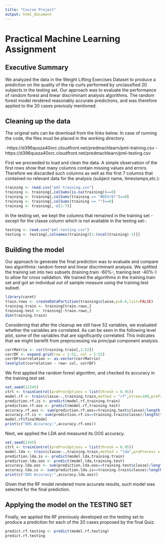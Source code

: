 ---
title: "Course Project"
output: html_document
---

# Practical Machine Learning Assignment

## Executive Summary

We analyzed the data in the Weight Lifting Exercises Dataset to produce a prediction on the quality of the rip curls performed by unclassified 20 subjects in the testing set. Our approach was to evaluate the performance of random forest and linear discriminant analysis algorithms. The random forest model rendered reasonably accurate predictions, and was therefore applied to the 20 cases previusly mentioned.

## Cleaning up the data

The original sets can be download from the links below. In case of running the code, the files must be placed in the working directory.

-https://d396qusza40orc.cloudfront.net/predmachlearn/pml-training.csv
-https://d396qusza40orc.cloudfront.net/predmachlearn/pml-testing.csv

First we proceeded to load and clean the data. A simple observation of the first rows show that many columns contain missing values and errors. Therefore we discarded such columns as well as the first 7 columns that contained no relevant data for the analysis (subject name, timestamps,etc.):

```{r}
training <- read.csv("pml-training.csv")
training <- training[,colSums(is.na(training))==0]
training <- training[,colSums(training == "#DIV/0!")==0]
training <- training[,colSums(training == "")==0]
training <- training[,-c(1:7)]
```

In the testing set, we kept the columns that remained in the training set -except for the classe column which is not available in the testing set-.

```{r}
testing <- read.csv("pml-testing.csv")
testing <- testing[,colnames(training)[1:(ncol(training)-1)]]
```

## Building the model

Our approach to generate the final prediction was to evaluate and compare two algorithms: random forest and linear discriminant analysis. We splitted the training set into two subsets (training.train -60%-, training.test -40%-) to allow for cross validation. We trained the algorithms in the training.train set and got an individual out of sample measure using the training.test subset.

```{r, message=F, warning=F}
library(caret)
train.rows <- createDataPartition(training$classe,p=0.6,list=FALSE)
training.train <- training[train.rows,]
training.test <- training[-train.rows,]
dim(training.train)
```

Considering that after the cleanup we still have 52 variables, we evaluated whether the variables are correlated. As can be seen in the following level plot, some of the variables that are significantly correlated. This indicates that we might benefit from preprocessing via principal component analysis.

```{r}
corrMatrix <- cor(training.train[,1:52])
corrDF <- expand.grid(row = 1:52, col = 1:52)
corrDF$correlation <- as.vector(corrMatrix)
levelplot(correlation ~ row+ col, corrDF)
```

We first applied the random forest algorithm, and checked its accuracy in the training.test set.

```{r, message=F, warning=F}
set.seed(12345)
ctrl <- trainControl(preProcOptions = list(thresh = 0.95))
model.rf <- train(classe~.,training.train,method = "rf",ntree=100,preProcess = "pca",trControl = ctrl)
prediction.rf.is <- predict(model.rf,training.train)
prediction.rf.oos <- predict(model.rf,training.test)
accuracy.rf.oos <- sum(prediction.rf.oos==training.test$classe)/length(training.test$classe)
accuracy.rf.is <- sum(prediction.rf.is==training.train$classe)/length(training.train$classe)
model.rf$finalModel
print(c("OOS Accuracy:",accuracy.rf.oos))
```

Next, we applied the LDA and measured its OOS accuracy.

```{r}
set.seed(2345)
ctrl <- trainControl(preProcOptions = list(thresh = 0.95))
model.lda <- train(classe~.,training.train,method = "lda",preProcess = "pca",trControl = ctrl)
prediction.lda.is <- predict(model.lda,training.train)
prediction.lda.oos <- predict(model.lda,training.test)
accuracy.lda.oos <- sum(prediction.lda.oos==training.test$classe)/length(training.test$classe)
accuracy.lda.is <- sum(prediction.lda.is==training.train$classe)/length(training.train$classe)
print(c("OOS Accuracy:",accuracy.lda.oos))
```

Given that the RF model rendered more accurate results, such model was selected for the final prediction.

## Applying the model on the TESTING SET

Finally, we applied the RF previously developed on the testing set to produce a prediction for each of the 20 cases proposed by the final Quiz.
 
```{r}
predict.rf.testing <- predict(model.rf,testing)
predict.rf.testing
```